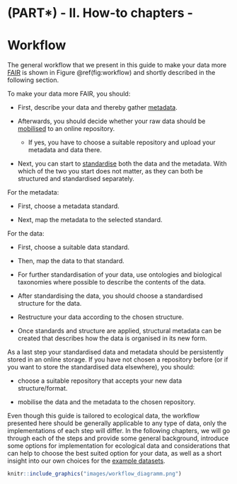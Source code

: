 # (PART\*) - II. How-to chapters - {.unnumbered}

# Workflow
 
The general workflow that we present in this guide to make your data more [FAIR](#FAIR) is shown in Figure \@ref(fig:workflow) and shortly described in the following section.

To make your data more FAIR, you should:

-   First, describe your data and thereby gather [metadata](#metadata).

-   Afterwards, you should decide whether your raw data should be [mobilised](#mobilisation) to an online repository.

    -   If yes, you have to choose a suitable repository and upload your metadata and data there.

-   Next, you can start to [standardise](#standardise) both the data and the metadata.
    With which of the two you start does not matter, as they can both be structured and standardised separately.

For the metadata:

-   First, choose a metadata standard.

-   Next, map the metadata to the selected standard.

For the data:

-   First, choose a suitable data standard.

-   Then, map the data to that standard.

-   For further standardisation of your data, use ontologies and biological taxonomies where possible to describe the contents of the data.

-   After standardising the data, you should choose a standardised structure for the data.

-   Restructure your data according to the chosen structure.

-   Once standards and structure are applied, structural metadata can be created that describes how the data is organised in its new form.

As a last step your standardised data and metadata should be persistently stored in an online storage.
If you have not chosen a repository before (or if you want to store the standardised data elsewhere), you should:

-   choose a suitable repository that accepts your new data structure/format.

-   mobilise the data and the metadata to the chosen repository.

Even though this guide is tailored to ecological data, the workflow presented here should be generally applicable to any type of data, only the implementations of each step will differ.
In the following chapters, we will go through each of the steps and provide some general background, introduce some options for implementation for ecological data and considerations that can help to choose the best suited option for your data, as well as a short insight into our own choices for the [example datasets](#example-datasets).

```r

knitr::include_graphics("images/workflow_diagramm.png")

```
